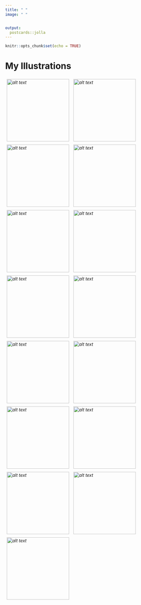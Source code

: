 ```yaml
---
title: " "
image: " "


output:
  postcards::jolla
---
```


```r
knitr::opts_chunk$set(echo = TRUE)

```

# **My Illustrations**

###### [![alt text](images/gallery/1.jpg){style="padding:5px;" width="200"}](https://www.instagram.com/p/CMJQCAggtul/) ![alt text](images/gallery/11.jpg){style="padding:5px;" width="200"} [![alt text](images/gallery/16.jpg){style="padding:5px;" width="200"}](https://www.instagram.com/p/CCREdJ7pAVk/) [![alt text](images/gallery/18.jpg){style="padding:5px;" width="200"}](https://www.instagram.com/p/CCJJI2AJT0y/) [![alt text](images/gallery/20.jpg){style="padding:5px;" width="200"}](https://www.instagram.com/p/CClqWEDpa6v/) [![alt text](images/gallery/22.jpg){style="padding:5px;" width="200"}](https://www.instagram.com/p/CCyj0ZeJw2u/) [![alt text](images/gallery/23.jpg){style="padding:5px;" width="200"}](https://www.instagram.com/p/CCv6oS-ph1-/) [![alt text](images/gallery/24.jpg){style="padding:5px;" width="200"}](https://www.instagram.com/p/CC3oDvdJwsX/) [![alt text](images/gallery/25.jpg){style="padding:5px;" width="200"}](https://www.instagram.com/p/CC_ciAeJ_UE/) [![alt text](images/gallery/26.jpg){style="padding:5px;" width="200"}](https://www.instagram.com/p/CDB7wpeJeVu/) [![alt text](images/gallery/27.jpg){style="padding:5px;" width="200"}](https://www.instagram.com/p/CC1Eh2lpaMV/) [![alt text](images/gallery/28.jpg){style="padding:5px;" width="200"}](https://www.instagram.com/p/CDHFWMJpVE-/) [![alt text](images/gallery/29.jpg){style="padding:5px;" width="200"}](https://www.instagram.com/p/CDO0ggbpGxP/) [![alt text](images/gallery/30.jpg){style="padding:5px;" width="200"}](https://www.instagram.com/p/CDoipB2JUO_/) [![alt text](images/gallery/31.jpg){style="padding:5px;" width="200"}](https://www.instagram.com/p/CD3_YdjpIT1/)
